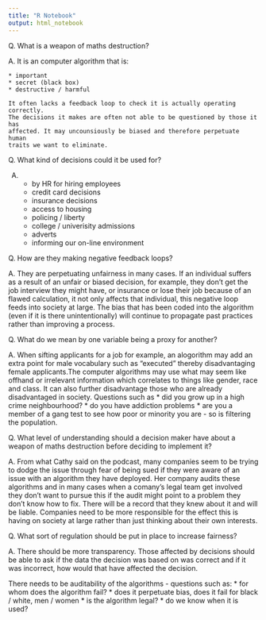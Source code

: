 ```yaml
---
title: "R Notebook"
output: html_notebook
---
```


Q. What is a weapon of maths destruction?  

A. It is an computer algorithm that is:  
  
    * important  
    * secret (black box)  
    * destructive / harmful  
    
    It often lacks a feedback loop to check it is actually operating correctly.
    The decisions it makes are often not able to be questioned by those it has 
    affected. It may uncounsiously be biased and therefore perpetuate human 
    traits we want to eliminate.



Q. What kind of decisions could it be used for?

A.  
    * by HR for hiring employees  
    * credit card decisions  
    * insurance decisions  
    * access to housing  
    * policing / liberty  
    * college / univerisity admissions  
    * adverts  
    * informing our on-line environment  


Q. How are they making negative feedback loops? 

A. They are perpetuating unfairness in many cases. If an individual suffers as
   a result of an unfair or biased decision, for example, they don't get
   the job interview they might have, or insurance or lose their job
   because of an flawed calculation, it not only affects that individual, this
   negative loop feeds into society at large. The bias that has been
   coded into the algorithm (even if it is there unintentionally) will 
   continue to propagate past practices rather than improving a process.
   
Q. What do we mean by one variable being a proxy for another?  

A. When sifting applicants for a job for example, an alogorithm may add an extra
   point for male vocabulary such as "executed" thereby disadvantaging female
   applicants.The computer algorithms may use what may seem like offhand or
   irrelevant information which correlates to things like gender, race and class.
   It can also further disadvantage those who are already disadvantaged in
   society. Questions such as 
    * did you grow up in a high crime neighbourhood?
    * do you have addiction problems
    * are you a member of a gang
    test to see how poor or minority you are - so is filtering the population.
    
Q. What level of understanding should a decision maker have about a weapon
   of maths destruction before deciding to implement it?  
   
A. From what Cathy said on the podcast, many companies seem to be trying to 
   dodge the issue through fear of being sued if they were aware of an issue
   with an algorithm they have deployed. Her company audits these algorithms
   and in many cases when a comany's legal team get involved they don't want
   to pursue this if the audit might point to a problem they don't know how
   to fix. There will be a record that they knew about it and will be liable.
   Companies need to be more responsible for the effect this is having on 
   society at large rather than just thinking about their own interests.
   
Q. What sort of regulation should be put in place to increase fairness?  

A. There should be more transparency. Those affected by decisions should be
   able to ask if the data the decision was based on was correct and if it was
   incorrect, how would that have affected the decision.
   
   There needs to be auditability of the algorithms - questions such as:
   * for whom does the algorithm fail?
   * does it perpetuate bias, does it fail for black / white, men / women
   * is the algorithm legal?
   * do we know when it is used?

   
   

  

